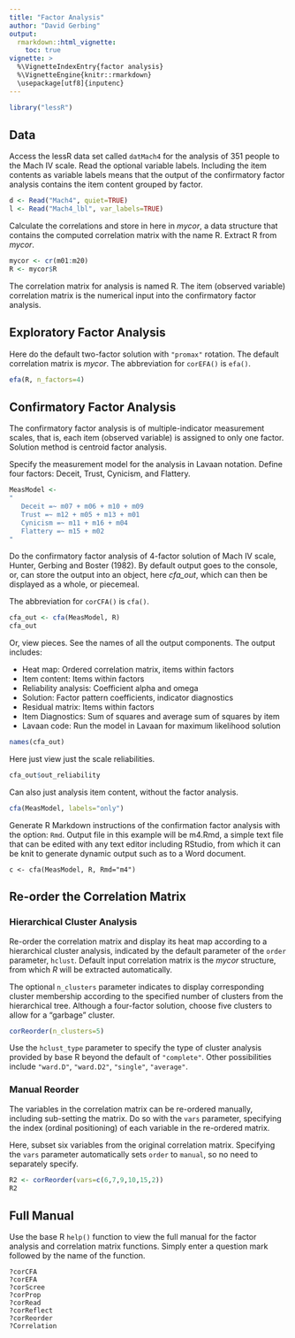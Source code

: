```yaml
---
title: "Factor Analysis"
author: "David Gerbing"
output: 
  rmarkdown::html_vignette:
    toc: true
vignette: >
  %\VignetteIndexEntry{factor analysis}
  %\VignetteEngine{knitr::rmarkdown}
  \usepackage[utf8]{inputenc}
---
```


```r
library("lessR")
```

## Data


Access the lessR data set called `datMach4` for the analysis of 351 people to the Mach IV scale. Read the optional variable labels. Including the item contents as variable labels means that the output of the confirmatory factor analysis contains the item content grouped by factor.

```r
d <- Read("Mach4", quiet=TRUE)
l <- Read("Mach4_lbl", var_labels=TRUE)
```

Calculate the correlations and store in here in *mycor*, a data structure that contains the computed correlation matrix with the name R. Extract R from *mycor*.

```r
mycor <- cr(m01:m20)
R <- mycor$R
```

The correlation matrix for analysis is named R. The item (observed variable) correlation matrix is the numerical input into the confirmatory factor analysis.


## Exploratory Factor Analysis
Here do the default two-factor solution with `"promax"` rotation. The default correlation matrix is *mycor*. The abbreviation for `corEFA()` is `efa()`.

``` r
efa(R, n_factors=4)
```



## Confirmatory Factor Analysis

The confirmatory factor analysis is of multiple-indicator measurement scales, that is, each item (observed variable) is assigned to only one factor. Solution method is centroid factor analysis.

Specify the measurement model for the analysis in Lavaan notation. Define four factors: Deceit, Trust, Cynicism, and Flattery.

```r
MeasModel <- 
" 
   Deceit =~ m07 + m06 + m10 + m09 
   Trust =~ m12 + m05 + m13 + m01 
   Cynicism =~ m11 + m16 + m04 
   Flattery =~ m15 + m02 
"
```

Do the confirmatory factor analysis of 4-factor solution of Mach IV scale, Hunter, Gerbing and Boster (1982). By default output goes to the console, or, can store the output into an object, here *cfa_out*, which can then be displayed as a whole, or piecemeal. 

The abbreviation for `corCFA()` is `cfa()`.

```r
cfa_out <- cfa(MeasModel, R)
cfa_out
```

Or, view pieces. See the names of all the output components. The output includes:

- Heat map: Ordered correlation matrix, items within factors
- Item content: Items within factors
- Reliability analysis: Coefficient alpha and omega
- Solution: Factor pattern coefficients, indicator diagnostics
- Residual matrix: Items within factors
- Item Diagnostics: Sum of squares and average sum of squares by item
- Lavaan code: Run the model in Lavaan for maximum likelihood solution

```r
names(cfa_out)
```

Here just view just the scale reliabilities.

```r
cfa_out$out_reliability
```

Can also just analysis item content, without the factor analysis. 

```r
cfa(MeasModel, labels="only")
```

Generate R Markdown instructions of the confirmation factor analysis with the option: `Rmd`.  Output file in this example will be m4.Rmd, a simple text file that can be edited with any text editor including RStudio, from which it can be knit to generate dynamic output such as to a Word document.

```
c <- cfa(MeasModel, R, Rmd="m4")
```

## Re-order the Correlation Matrix

### Hierarchical Cluster Analysis

Re-order the correlation matrix and display its heat map according to a hierarchical cluster analysis, indicated by the default parameter of the `order` parameter, `hclust`. Default input correlation matrix is the *mycor* structure, from which *R* will be extracted automatically. 

The optional `n_clusters` parameter indicates to display corresponding cluster membership according to the specified number of clusters from the hierarchical tree. Although a four-factor solution, choose five clusters to allow for a "garbage" cluster.

```r
corReorder(n_clusters=5)
```

Use the `hclust_type` parameter to specify the type of cluster analysis provided by base R beyond the default of `"complete"`. Other possibilities include `"ward.D"`, `"ward.D2"`, `"single"`, `"average"`.

### Manual Reorder

The variables in the correlation matrix can be re-ordered manually, including sub-setting the matrix. Do so with the `vars` parameter, specifying the index (ordinal positioning) of each variable in the re-ordered matrix.

Here, subset six variables from the original correlation matrix. Specifying the `vars` parameter automatically sets `order` to `manual`, so no need to separately specify.

```r
R2 <- corReorder(vars=c(6,7,9,10,15,2))
R2
```


## Full Manual

Use the base R `help()` function to view the full manual for the factor analysis and correlation matrix functions. Simply enter a question mark followed by the name of the function.

```
?corCFA
?corEFA
?corScree
?corProp
?corRead
?corReflect
?corReorder
?Correlation
```


